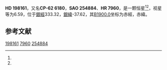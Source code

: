 {{Starbox begin
| name = HD 198161
}}
{{Starbox observe
| epoch = [[J2000.0|J2000.0]]
| constell = {{星座名待查}}<ref name=SIMBAD>{{cite web
 | url=http://simbad.u-strasbg.fr/simbad/sim-id?Ident=HR+7960
 | title=Pulsating variable Star
 | publisher=Centre de Données astronomiques de Strasbourg
 | work=SIMBAD
 | accessdate=2012-07-13
 | archive-date=2016-03-16
 | archive-url=https://web.archive.org/web/20160316085851/http://simbad.u-strasbg.fr/simbad/sim-id?Ident=HR+7960
 | dead-url=no
 }}</ref><ref name=DATA>{{cite web
 | url=http://vizier.u-strasbg.fr/viz-bin/VizieR-5?-out.add=.&-source=5050&-corr=PK=HR&-out.max=9999&HR=7960
 | title=VizieR Detailed Page
 | accessdate=2012-07-13
 | archive-date=2016-03-05
 | archive-url=https://web.archive.org/web/20160305041336/http://vizier.u-strasbg.fr/viz-bin/VizieR-5?-out.add=.&-source=5050&-corr=PK=HR&-out.max=9999&HR=7960
 | dead-url=no
 }}</ref>
| 星官 = 
| ra = {{RA|20|51|38.8}}<ref name=SIMBAD /><ref name=DATA />
| dec = {{DEC|-62|25|45}}<ref name=SIMBAD /><ref name=DATA />
| appmag_v = 6.59<ref name=SIMBAD /><ref name=DATA />
}}
{{Starbox character
| class = A2-3IV-V<ref name=SIMBAD /><ref name=DATA />
| b-v = 0.17<ref name=SIMBAD /><ref name=DATA />
| u-b = 0.06<ref name=SIMBAD /><ref name=DATA />
| r-i = <ref name=SIMBAD /><ref name=DATA />
| variable = 
}}
{{Starbox astrometry
| radial_v = 0.06
| prop_mo_ra = -10
| parallax = 0.009
| p_error =
}}
{{Starbox catalog
| names =CP-62 6180，[[SAO星表|SAO]] 254884，[[HD星表|HD]] 198161，[[HR星表|HR]] 7960}}
{{Starbox reference |Simbad=HR+7960}}
{{Starbox end}}

'''HD 198161'''，又名'''CP-62 6180'''，'''SAO 254884'''、'''HR 7960'''，是一颗恒星<ref name=SIMBAD /><ref name=DATA />，视星等为6.59，位于[[銀道座標系|銀經]]333.32，[[銀道座標系|銀緯]]-37.62，其[[B1900.0|B1900.0]]坐标为赤經{{RA|20|43|18.1}}，赤緯{{DEC|-62|-37.62|59}}。

== 参考文献 ==
{{reflist}}

{{star-stub}}

[[Category:HD和HDE天體|198161]]
[[Category:HR天體|7960]]
[[Category:SAO天體|254884]]